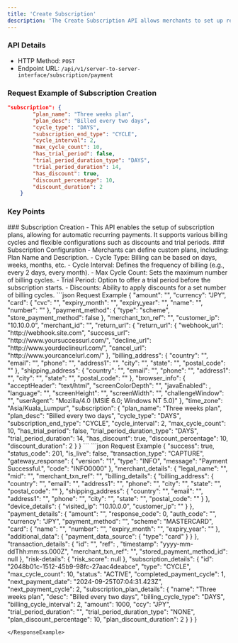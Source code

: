 ```yaml
---
title: 'Create Subscription'
description: 'The Create Subscription API allows merchants to set up recurring billing for customers, offering flexible plans with various billing intervals, trials, and discounts.'
---
```


### API Details
- HTTP Method: `POST`
- Endpoint URL: `/api/v1/server-to-server-interface/subscription/payment`

### Request Example of Subscription Creation

``` json
"subscription": {
        "plan_name": "Three weeks plan",
        "plan_desc": "Billed every two days",
        "cycle_type": "DAYS",
        "subscription_end_type": "CYCLE",
        "cycle_interval": 2,
        "max_cycle_count": 10,
        "has_trial_period": false,
        "trial_period_duration_type": "DAYS",
        "trial_period_duration": 14,
        "has_discount": true,
        "discount_percentage": 10,
        "discount_duration": 2
    }
```

### Key Points
<Info>
### Subscription Creation
- This API enables the setup of subscription plans, allowing for automatic recurring payments. It supports various billing cycles and flexible configurations such as discounts and trial periods.
### Subscription Configuration
- Merchants can define custom plans, including:
Plan Name and Description.
- Cycle Type: Billing can be based on days, weeks, months, etc.
- Cycle Interval: Defines the frequency of billing (e.g., every 2 days, every month).
- Max Cycle Count: Sets the maximum number of billing cycles.
- Trial Period: Option to offer a trial period before the subscription starts.
- Discounts: Ability to apply discounts for a set number of billing cycles.
</Info>



<RequestExample>
```json Request Example
{
    "amount": "<float/string/int>",
    "currency": "JPY",
    "card": {
        "cvc": "<card_cvc>",
        "expiry_month": "<expiry_mm>",
        "expiry_year": "<expiry_yy>",
        "name": "<customer_name>",
        "number": "<credit_card_number>"
    },
    "payment_method": {
        "type": "scheme",
        "store_payment_method": false
    },
    "merchant_txn_ref": "<string>",
    "customer_ip": "10.10.0.0",
    "merchant_id": "<DASMID>",
    "return_url": {
        "return_url": {
        "webhook_url": "http://webhook.site.com",
        "success_url": "http://www.yoursuccessurl.com/",
        "decline_url": "http://www.yourdeclineurl.com/",
        "cancel_url": "http://www.yourcancelurl.com/"
    },
    "billing_address": {
        "country": "<string>",
        "email": "<shipping_email>",
        "phone": "<phone_number>",
        "address1": "<string>",
        "city": "<string>",
        "state": "<string>",
        "postal_code": "<string>"
    },
     "shipping_address": {
        "country": "<string>",
        "email": "<shipping_email>",
        "phone": "<phone_number>",
        "address1": "<string>",
        "city": "<string>",
        "state": "<string>",
        "postal_code": "<string>"
    },
    "browser_info": {
        "acceptHeader": "text/html",
        "screenColorDepth": "<int>",
        "javaEnabled": <boolean>,
        "language": "<string>",
        "screenHeight": "<int>",
        "screenWidth": "<int>",
        "challengeWindow": "<int>",
        "userAgent": "Mozilla/4.0 (MSIE 6.0; Windows NT 5.0)"
    },
    "time_zone": "Asia/Kuala_Lumpur",
    "subscription": {
        "plan_name": "Three weeks plan",
        "plan_desc": "Billed every two days",
        "cycle_type": "DAYS",
        "subscription_end_type": "CYCLE",
        "cycle_interval": 2,
        "max_cycle_count": 10,
        "has_trial_period": false,
        "trial_period_duration_type": "DAYS",
        "trial_period_duration": 14,
        "has_discount": true,
        "discount_percentage": 10,
        "discount_duration": 2
    }
}
```
</RequestExample>

<ResponseExample>
```json Request Example
{
    "success": true,
    "status_code": 201,
    "is_live": false,
    "transaction_type": "CAPTURE",
    "gateway_response": {
        "version": "1",
        "type": "INFO",
        "message": "Payment Successful.",
        "code": "INFO0000"
    },
    "merchant_details": {
        "legal_name": "<string>",
        "mid": "<DASMID>",
        "merchant_txn_ref": "<string>",
        "billing_details": {
            "billing_address": {
                "country": "<string>",
                "email": "<billing_email>",
                "address1": "<string>",
                "phone": "<phone_number>",
                "city": "<string>",
                "state": "<string>",
                "postal_code": "<string>"
            },
            "shipping_address": {
                "country": "<string>",
                "email": "<shipping_email>",
                "address1": "<string>",
                "phone": "<phone_number>",
                "city": "<string>",
                "state": "<string>",
                "postal_code": "<string>"
            }
        },
        "device_details": {
            "visited_ip": "10.10.0.0",
            "customer_ip": "<customer_ip>"
        }
    },
    "payment_details": {
        "amount": "<payment_amount>",
        "response_code": 0,
        "auth_code": "<auth_code>",
        "currency": "JPY",
        "payment_method": "<payment_method>",
        "scheme": "MASTERCARD",
        "card": {
            "name": "<customer_name>",
            "number": "<card_number(hash)>",
            "expiry_month": "<expiry_mm>",
            "expiry_year": "<expiry_yy>"
        },
        "additional_data": {
            "payment_data_source": {
                "type": "card"
            }
        }
    },
    "transaction_details": {
        "id": "<transaction_id>",
        "ref": <ref>,
        "timestamp": "yyyy-mm-ddThh:mm:ss.000Z",
        "merchant_txn_ref": "<string>",
        "stored_payment_method_id": null
    },
    "risk-details": {
        "risk_score": null
    },
    "subscription_details": {
        "id": "2048b01c-1512-45b9-98fc-27aac4deabce",
        "type": "CYCLE",
        "max_cycle_count": 10,
        "status": "ACTIVE",
        "completed_payment_cycle": 1,
        "next_payment_date": "2024-09-25T07:04:31.423Z",
        "next_payment_cycle": 2,
        "subscription_plan_details": {
            "name": "Three weeks plan",
            "desc": "Billed every two days",
            "billing_cycle_type": "DAYS",
            "billing_cycle_interval": 2,
            "amount": 1000,
            "ccy": "JPY",
            "trial_period_duration": "",
            "trial_period_duration_type": "NONE",
            "plan_discount_percentage": 10,
            "plan_discount_duration": 2
        }
    }
}

```
</ResponseExample>


